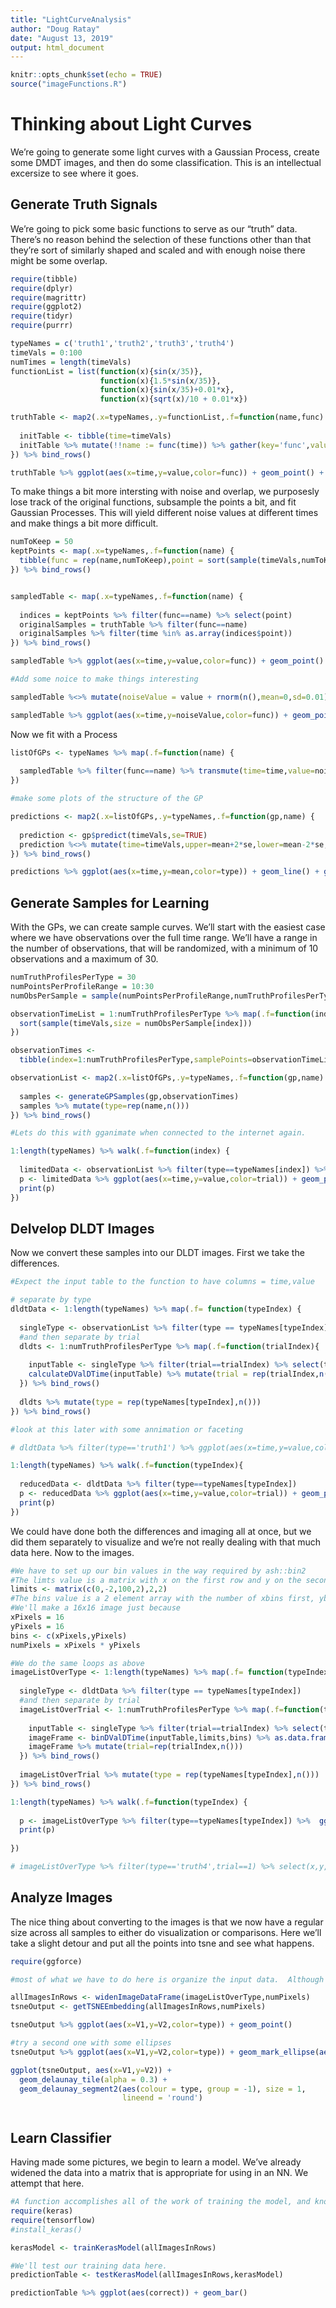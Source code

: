 ```yaml
---
title: "LightCurveAnalysis"
author: "Doug Ratay"
date: "August 13, 2019"
output: html_document
---
```


```r
knitr::opts_chunk$set(echo = TRUE)
source("imageFunctions.R")
```

# Thinking about Light Curves

We're going to generate some light curves with a Gaussian Process, create some DMDT images, and then do some classification.  This is an intellectual excersize to see where it goes.

## Generate Truth Signals

We're going to pick some basic functions to serve as our "truth" data.  There's no reason behind the selection of these functions other than that they're sort of similarly shaped and scaled and with enough noise there might be some overlap.

```r
require(tibble)
require(dplyr)
require(magrittr)
require(ggplot2)
require(tidyr)
require(purrr)

typeNames = c('truth1','truth2','truth3','truth4')
timeVals = 0:100
numTimes = length(timeVals)
functionList = list(function(x){sin(x/35)},
                    function(x){1.5*sin(x/35)},
                    function(x){sin(x/35)+0.01*x},
                    function(x){sqrt(x)/10 + 0.01*x})

truthTable <- map2(.x=typeNames,.y=functionList,.f=function(name,func) {
  
  initTable <- tibble(time=timeVals)
  initTable %>% mutate(!!name := func(time)) %>% gather(key='func',value='value',-time)
}) %>% bind_rows()

truthTable %>% ggplot(aes(x=time,y=value,color=func)) + geom_point() + geom_line()
```

To make things a bit more intersting with noise and overlap, we purposesly lose track of the original functions, subsample the points a bit, and fit Gaussian Processes.  This will yield different noise values at different times and make things a bit more difficult.

```r

numToKeep = 50
keptPoints <- map(.x=typeNames,.f=function(name) {
  tibble(func = rep(name,numToKeep),point = sort(sample(timeVals,numToKeep)))
}) %>% bind_rows()


sampledTable <- map(.x=typeNames,.f=function(name) {
  
  indices = keptPoints %>% filter(func==name) %>% select(point)
  originalSamples = truthTable %>% filter(func==name)
  originalSamples %>% filter(time %in% as.array(indices$point))
}) %>% bind_rows()

sampledTable %>% ggplot(aes(x=time,y=value,color=func)) + geom_point() + geom_line()

#Add some noice to make things interesting

sampledTable %<>% mutate(noiseValue = value + rnorm(n(),mean=0,sd=0.01))

sampledTable %>% ggplot(aes(x=time,y=noiseValue,color=func)) + geom_point()

```

Now we fit with a Process

```r

listOfGPs <- typeNames %>% map(.f=function(name) {
  
  sampledTable %>% filter(func==name) %>% transmute(time=time,value=noiseValue) %>% learnGP()
})
```

```r
#make some plots of the structure of the GP

predictions <- map2(.x=listOfGPs,.y=typeNames,.f=function(gp,name) {
  
  prediction <- gp$predict(timeVals,se=TRUE)
  prediction %<>% mutate(time=timeVals,upper=mean+2*se,lower=mean-2*se,type=rep(name,numTimes))
}) %>% bind_rows()
```

```r
predictions %>% ggplot(aes(x=time,y=mean,color=type)) + geom_line() + geom_linerange(aes(ymin=lower,ymax=upper)) 

```

## Generate Samples for Learning

With the GPs, we can create sample curves.  We'll start with the easiest case where we have observations over the full time range.  We'll have a range in the number of observations, that will be randomized, with a minimum of 10 observations and a maximum of 30.

```r

numTruthProfilesPerType = 30
numPointsPerProfileRange = 10:30
numObsPerSample = sample(numPointsPerProfileRange,numTruthProfilesPerType,replace=TRUE)

observationTimeList = 1:numTruthProfilesPerType %>% map(.f=function(index) {
  sort(sample(timeVals,size = numObsPerSample[index]))
})

observationTimes <- 
  tibble(index=1:numTruthProfilesPerType,samplePoints=observationTimeList)

observationList <- map2(.x=listOfGPs,.y=typeNames,.f=function(gp,name) {
  
  samples <- generateGPSamples(gp,observationTimes)
  samples %>% mutate(type=rep(name,n()))
}) %>% bind_rows()

```

```r

#Lets do this with gganimate when connected to the internet again.

1:length(typeNames) %>% walk(.f=function(index) {
  
  limitedData <- observationList %>% filter(type==typeNames[index]) %>% mutate(trial=as.factor(trial))
  p <- limitedData %>% ggplot(aes(x=time,y=value,color=trial)) + geom_point()
  print(p)
})

```

## Delvelop DLDT Images

Now we convert these samples into our DLDT images.  First we take the differences.

```r

#Expect the input table to the function to have columns = time,value

# separate by type
dldtData <- 1:length(typeNames) %>% map(.f= function(typeIndex) {
  
  singleType <- observationList %>% filter(type == typeNames[typeIndex])
  #and then separate by trial
  dldts <- 1:numTruthProfilesPerType %>% map(.f=function(trialIndex){
    
    inputTable <- singleType %>% filter(trial==trialIndex) %>% select(time,value)
    calculateDValDTime(inputTable) %>% mutate(trial = rep(trialIndex,n()))    
  }) %>% bind_rows()
  
  dldts %>% mutate(type = rep(typeNames[typeIndex],n()))
}) %>% bind_rows()

```

```r

#look at this later with some annimation or faceting

# dldtData %>% filter(type=='truth1') %>% ggplot(aes(x=time,y=value,color=trial)) + geom_point()

1:length(typeNames) %>% walk(.f=function(typeIndex){
  
  reducedData <- dldtData %>% filter(type==typeNames[typeIndex])
  p <- reducedData %>% ggplot(aes(x=time,y=value,color=trial)) + geom_point() + ylim(c(-2,2))
  print(p)
})

```


We could have done both the differences and imaging all at once, but we did them separately to visualize and we're not really dealing with that much data here.  Now to the images.

```r
#We have to set up our bin values in the way required by ash::bin2
#The limts value is a matrix with x on the first row and y on the second
limits <- matrix(c(0,-2,100,2),2,2)
#The bins value is a 2 element array with the number of xbins first, ybins second
#We'll make a 16x16 image just because
xPixels = 16
yPixels = 16
bins <- c(xPixels,yPixels)
numPixels = xPixels * yPixels

#We do the same loops as above
imageListOverType <- 1:length(typeNames) %>% map(.f= function(typeIndex) {
  
  singleType <- dldtData %>% filter(type == typeNames[typeIndex])
  #and then separate by trial
  imageListOverTrial <- 1:numTruthProfilesPerType %>% map(.f=function(trialIndex){
    
    inputTable <- singleType %>% filter(trial==trialIndex) %>% select(time,value)
    imageFrame <- binDValDTime(inputTable,limits,bins) %>% as.data.frame() 
    imageFrame %>% mutate(trial=rep(trialIndex,n()))     
  }) %>% bind_rows() 
  
  imageListOverTrial %>% mutate(type = rep(typeNames[typeIndex],n()))
}) %>% bind_rows()

```

```r

1:length(typeNames) %>% walk(.f=function(typeIndex) {
  
  p <- imageListOverType %>% filter(type==typeNames[typeIndex]) %>%  ggplot(aes(x,y))+geom_raster(aes(fill=value)) + facet_wrap(vars(trial))
  print(p)
  
})

# imageListOverType %>% filter(type=='truth4',trial==1) %>% select(x,y,value) %>% ggplot(aes(x,y))+geom_raster(aes(fill=value))

```

## Analyze Images

The nice thing about converting to the images is that we now have a regular size across all samples to either do visualization or comparisons.  Here we'll take a slight detour and put all the points into tsne and see what happens.

```r
require(ggforce)

#most of what we have to do here is organize the input data.  Although that will happen in the function.

allImagesInRows <- widenImageDataFrame(imageListOverType,numPixels)
tsneOutput <- getTSNEEmbedding(allImagesInRows,numPixels)
```

```r
tsneOutput %>% ggplot(aes(x=V1,y=V2,color=type)) + geom_point()

#try a second one with some ellipses
tsneOutput %>% ggplot(aes(x=V1,y=V2,color=type)) + geom_mark_ellipse(aes(fill=type)) + geom_point()

ggplot(tsneOutput, aes(x=V1,y=V2)) +
  geom_delaunay_tile(alpha = 0.3) + 
  geom_delaunay_segment2(aes(colour = type, group = -1), size = 1,
                         lineend = 'round')



```

## Learn Classifier

Having made some pictures, we begin to learn a model.  We've already widened the data into a matrix that is appropriate for using in an NN.  We attempt that here.

```r

#A function accomplishes all of the work of training the model, and knows something about the structure we want to use, so we send in our data
require(keras)
require(tensorflow)
#install_keras()

kerasModel <- trainKerasModel(allImagesInRows)

```

```r
#We'll test our training data here.
predictionTable <- testKerasModel(allImagesInRows,kerasModel)

```

```r
predictionTable %>% ggplot(aes(correct)) + geom_bar()

```




